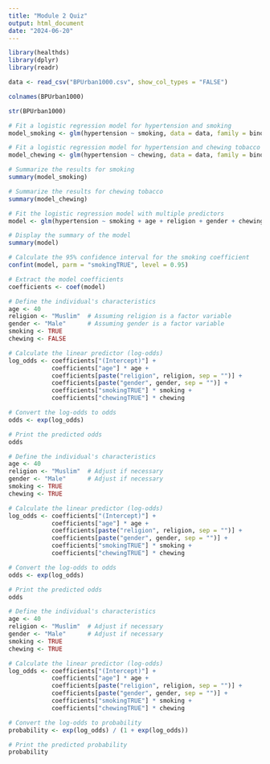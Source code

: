 ---
title: "Module 2 Quiz"
output: html_document
date: "2024-06-20"
---

```{r}
library(healthds)
library(dplyr)
library(readr)

data <- read_csv("BPUrban1000.csv", show_col_types = "FALSE")

```


```{r}
colnames(BPUrban1000)
```

```{r}
str(BPUrban1000)
```
```{r}
# Fit a logistic regression model for hypertension and smoking
model_smoking <- glm(hypertension ~ smoking, data = data, family = binomial)
```


```{r}
# Fit a logistic regression model for hypertension and chewing tobacco
model_chewing <- glm(hypertension ~ chewing, data = data, family = binomial)
```

```{r}
# Summarize the results for smoking
summary(model_smoking)
```
```{r}
# Summarize the results for chewing tobacco
summary(model_chewing)
```
```{r}
# Fit the logistic regression model with multiple predictors
model <- glm(hypertension ~ smoking + age + religion + gender + chewing, data = data, family = binomial)

# Display the summary of the model
summary(model)

# Calculate the 95% confidence interval for the smoking coefficient
confint(model, parm = "smokingTRUE", level = 0.95)
```
```{r}
# Extract the model coefficients
coefficients <- coef(model)
```


```{r}
# Define the individual's characteristics
age <- 40
religion <- "Muslim"  # Assuming religion is a factor variable
gender <- "Male"      # Assuming gender is a factor variable
smoking <- TRUE
chewing <- FALSE
```


```{r}
# Calculate the linear predictor (log-odds)
log_odds <- coefficients["(Intercept)"] + 
            coefficients["age"] * age + 
            coefficients[paste("religion", religion, sep = "")] + 
            coefficients[paste("gender", gender, sep = "")] + 
            coefficients["smokingTRUE"] * smoking + 
            coefficients["chewingTRUE"] * chewing

# Convert the log-odds to odds
odds <- exp(log_odds)

# Print the predicted odds
odds
```
```{r}
# Define the individual's characteristics
age <- 40
religion <- "Muslim"  # Adjust if necessary
gender <- "Male"      # Adjust if necessary
smoking <- TRUE
chewing <- TRUE
```


```{r}
# Calculate the linear predictor (log-odds)
log_odds <- coefficients["(Intercept)"] + 
            coefficients["age"] * age + 
            coefficients[paste("religion", religion, sep = "")] + 
            coefficients[paste("gender", gender, sep = "")] + 
            coefficients["smokingTRUE"] * smoking + 
            coefficients["chewingTRUE"] * chewing

# Convert the log-odds to odds
odds <- exp(log_odds)

# Print the predicted odds
odds
```

```{r}
# Define the individual's characteristics
age <- 40
religion <- "Muslim"  # Adjust if necessary
gender <- "Male"      # Adjust if necessary
smoking <- TRUE
chewing <- TRUE
```

```{r}
# Calculate the linear predictor (log-odds)
log_odds <- coefficients["(Intercept)"] + 
            coefficients["age"] * age + 
            coefficients[paste("religion", religion, sep = "")] + 
            coefficients[paste("gender", gender, sep = "")] + 
            coefficients["smokingTRUE"] * smoking + 
            coefficients["chewingTRUE"] * chewing

# Convert the log-odds to probability
probability <- exp(log_odds) / (1 + exp(log_odds))

# Print the predicted probability
probability
```




















